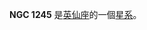 {{NGCInfoBox|NGCID=NGC 1245|發現者=弗里德里希·威廉·赫歇爾|發現日期=1786年12月11日|其他編號=OCL 389|曆元=J2000.0|赤經=3時14分41.4秒
|赤緯=47°14'19"|星座=英仙座|星體=星系|星等=8.4|表面亮度=|藍等=}}

'''NGC 1245''' 是[[英仙座|英仙座]]的一個[[星系|星系]]。

{{NGCReference|1245}}
{{Catalogs|NGC=1245}}